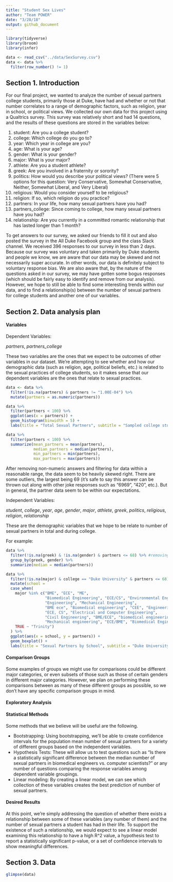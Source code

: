 ```yaml
---
title: "Student Sex Lives"
author: "Team POWER"
date: "3/28/18"
output: github_document
---
```


```r

library(tidyverse)
library(broom)
library(infer)

data <- read_csv("../data/SexSurvey.csv")
data <- data %>%
  filter(row_number() != 1)

```


## Section 1. Introduction

For our final project, we wanted to analyze the number of sexual partners college students, primarily those at Duke, have had and whether or not that number correlates to a range of demographic factors, such as religion, year in school, or political views. We collected our own data for this project using a Qualtrics survey. This survey was relatively short and had 14 questions, and the results of these questions are stored in the variables below:

  1. student: Are you a college student?
  2. college: Which college do you go to?
  3. year: Which year in college are you?
  4. age: What is your age?
  5. gender: What is your gender?
  6. major: What is your major?
  7. athlete: Are you a student athlete?
  8. greek: Are you involved in a fraternity or sorority?
  9. politics: How would you describe your political views? (There were 5 options for this question: Very Conservative, Somewhat Conservative, Neither, Somewhat Liberal, and Very Liberal)
  10. religious: Would you consider yourself to be religious?
  11. religion: If so, which religion do you practice?
  12. partners: In your life, how many sexual partners have you had?
  13. partners_college: Since coming to college, how many sexual partners have you had?
  14. relationship: Are you currently in a committed romantic relationship that has lasted longer than 1 month?

To get answers to our survey, we asked our friends to fill it out and also posted the survey in the All Duke Facebook group and the class Slack channel. We received 396 responses to our survey in less than 2 days. Because our survey was voluntary and taken primarily by Duke students and people we know, we are aware that our data may be skewed and not necessarily super accurate. In other words, our data is definitely subject to voluntary response bias. We are also aware that, by the nature of the questions asked in our survey, we may have gotten some bogus responses (which should be fairly easy to identify and remove from our analysis). However, we hope to still be able to find some interesting trends within our data, and to find a relationship(s) between the number of sexual partners for college students and another one of our variables. 

## Section 2. Data analysis plan

#### Variables

Dependent Variables:

*partners*, *partners_college*

These two variables are the ones that we expect to be outcomes of other variables in our dataset. We're attempting to see whether and how our demographic data (such as religion, age, political beliefs, etc.) is related to the sexual practices of college students, so it makes sense that our dependent variables are the ones that relate to sexual practices.

```r
data <- data %>%
  filter(!is.na(partners) & partners != "1.00E-04") %>%
  mutate(partners = as.numeric(partners))

data %>%
  filter(partners < 100) %>%
  ggplot(aes(x = partners)) +
  geom_histogram(binwidth = 5) + 
  labs(title = "Total Sexual Partners", subtitle = "Sampled college students, 2018")

data %>%
  filter(partners < 100) %>%
  summarize(mean_partners = mean(partners),
            median_partners = median(partners),
            min_partners = min(partners),
            max_partners = max(partners))
```

After removing non-numeric answers and filtering for data within a reasonable range, the data seem to be heavily skewed right. There are some outliers, the largest being 69 (it's safe to say this answer can be thrown out along with other joke responses such as "6969", "420", etc.). But in general, the partner data seem to be within our expectations.

Independent Variables: 

*student*, *college*, *year*, *age*, *gender*, *major*, *athlete*, *greek*, *politics*, *religious*, *religion*, *relationship*

These are the demographic variables that we hope to be relate to number of sexual partners in total and during college.

For example:

```r
data %>%
  filter(!is.na(greek) & !is.na(gender) & partners <= 68) %>% #removing NAs and bogus outliers
  group_by(greek, gender) %>%
  summarize(median = median(partners))

data %>% 
  filter(!is.na(major) & college == "Duke University" & partners <= 68) %>%
  mutate(school =
  case_when(
    major %in% c("BME", "ECE", "ME", 
                 "Biomedical Engineering", "ECE/CS", "Environmental Engineering", 
                 "Engineering", "Mechanical Engineering", 
                 "BME ece", "Biomedical engineering", "CEE", "Engineering Management", 
                 "ECE, CS", "Electrical and Computer Engineering", 
                 "Civil Engineering", "BME/ECE", "biomedical engineering", 
                 "Mechanical engineering", "ECE/BME", "Biomedical Engineer", "Ece/cs") ~ "Pratt",
    TRUE ~ "Trinity")
  ) %>% 
  ggplot(aes(x = school, y = partners)) +
  geom_boxplot() +
  labs(title = "Sexual Partners by School", subtitle = "Duke University, 2018")
```

#### Comparison Groups

Some examples of groups we might use for comparisons could be different major categories, or even subsets of those such as those of certain genders in different major categories. However, we plan on performing these comparisons between as many of these different groups as possible, so we don't have any specific comparison groups in mind.

#### Exploratory Analysis


#### Statistical Methods

Some methods that we believe will be useful are the following.

- Bootstrapping: Using bootstrapping, we'll be able to create confidence intervals for the population mean number of sexual partners for a variety of different groups based on the independent variables.
- Hypothesis Tests: These will allow us to test questions such as "Is there a statistically significant difference between the median number of sexual partners in biomedical engineers vs. computer scientists?" or any number of questions comparing the response variables among dependent variable groupings.
- Linear modeling: By creating a linear model, we can see which collection of these variables creates the best prediction of number of sexual partners. 

#### Desired Results

At this point, we're simply addressing the question of whether there exists a relationship between some of these variables (any number of them) and the number of sexual partners a student has had in their life. To support the existence of such a relationship, we would expect to see a linear model examining this relationship to have a high R^2 value, a hypothesis test to report a statistically significant p-value, or a set of confidence intervals to show meaningful differences. 

## Section 3. Data

```r

glimpse(data)

```

